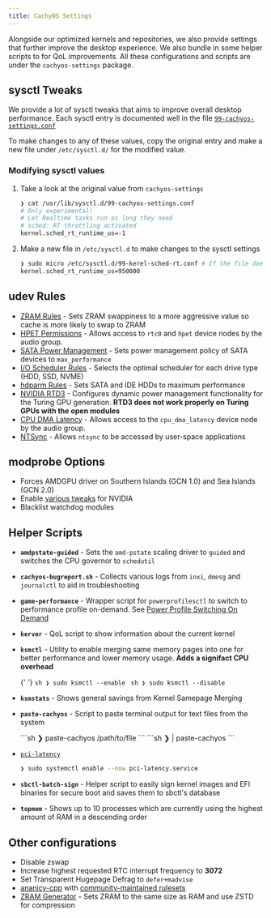 ```yaml
---
title: CachyOS Settings
---
```



Alongside our optimized kernels and repositories, we also provide settings that further improve the desktop experience.
We also bundle in some helper scripts to for QoL improvements. All these configurations and scripts are under the `cachyos-settings` package.

## sysctl Tweaks

We provide a lot of sysctl tweaks that aims to improve overall desktop performance. Each sysctl entry is documented
well in the file [`99-cachyos-settings.conf`](https://github.com/CachyOS/CachyOS-Settings/blob/master/usr/lib/sysctl.d/99-cachyos-settings.conf)

To make changes to any of these values, copy the original entry and make a new file under `/etc/sysctl.d/` for the modified value.

### Modifying sysctl values

<Steps>

1. Take a look at the original value from `cachyos-settings`

   ```sh
   ❯ cat /usr/lib/sysctl.d/99-cachyos-settings.conf
   # Only experimental!
   # Let Realtime tasks run as long they need
   # sched: RT throttling activated
   kernel.sched_rt_runtime_us=-1
   ```

2. Make a new file in `/etc/sysctl.d` to make changes to the sysctl settings

   ```sh title="Reverting kernel.sched_rt_runtime_us= to its default value"
   ❯ sudo micro /etc/sysctl.d/99-kerel-sched-rt.conf # If the file doesn't exist, this command creates and lets you edit the file
   kernel.sched_rt_runtime_us=950000
   ```

</Steps>

## udev Rules

- [ZRAM Rules](https://github.com/CachyOS/CachyOS-Settings/blob/master/usr/lib/udev/rules.d/30-zram.rules) - Sets ZRAM swappiness to a more aggressive
  value so cache is more likely to swap to ZRAM
- [HPET Permissions](https://github.com/CachyOS/CachyOS-Settings/blob/master/usr/lib/udev/rules.d/40-hpet-permissions.rules) - Allows access to `rtc0`
  and `hpet` device nodes by the audio group.
- [SATA Power Management](https://github.com/CachyOS/CachyOS-Settings/blob/master/usr/lib/udev/rules.d/50-sata.rules) - Sets power management policy of SATA devices to `max_performance`
- [I/O Scheduler Rules](https://github.com/CachyOS/CachyOS-Settings/blob/master/usr/lib/udev/rules.d/60-ioschedulers.rules) - Selects the optimal scheduler for each drive type (HDD, SSD, NVME)
- [hdparm Rules](https://github.com/CachyOS/CachyOS-Settings/blob/master/usr/lib/udev/rules.d/69-hdparm.rules) - Sets SATA and IDE HDDs to maximum performance
- [NVIDIA RTD3](https://github.com/CachyOS/CachyOS-Settings/blob/master/usr/lib/udev/rules.d/71-nvidia.rules) - Configures dynamic power management functionality for the Turing GPU generation. **RTD3 does not work properly on Turing GPUs with the open modules**
- [CPU DMA Latency](https://github.com/CachyOS/CachyOS-Settings/blob/master/usr/lib/udev/rules.d/99-cpu-dma-latency.rules) -
  Allows access to the `cpu_dma_latency` device node by the audio group.
- [NTSync](https://github.com/CachyOS/CachyOS-Settings/blob/master/usr/lib/udev/rules.d/99-ntsync.rules) - Allows `ntsync` to be accessed by user-space
  applications

## modprobe Options

- Forces AMDGPU driver on Southern Islands (GCN 1.0) and Sea Islands (GCN 2.0)
- Enable [various tweaks](https://github.com/CachyOS/CachyOS-Settings/blob/master/usr/lib/modprobe.d/nvidia.conf) for NVIDIA
- Blacklist watchdog modules

## Helper Scripts

- **`amdpstate-guided`** - Sets the `amd-pstate` scaling driver to `guided` and switches the CPU governor to `schedutil`
- **`cachyos-bugreport.sh`** - Collects various logs from `inxi`, `dmesg` and `journalctl` to aid in troubleshooting
- **`game-performance`** - Wrapper script for `powerprofilesctl` to switch to performance profile on-demand.
  See [Power Profile Switching On Demand](/configuration/gaming#power-profile-switching-on-demand)
- **`kerver`** - QoL script to show information about the current kernel
- **`ksmctl`** - Utility to enable merging same memory pages into one for better performance and lower memory usage. **Adds a signifact CPU overhead**

  {' '}
  <Tabs>
    <TabItem label="Enable Kernel Samepage Merging">
      ```sh ❯ sudo ksmctl --enable ```
    </TabItem>
    <TabItem label="Disable Kernel Samepage Merging">
      ```sh ❯ sudo ksmctl --disable ```
    </TabItem>
  </Tabs>

- **`ksmstats`** - Shows general savings from Kernel Samepage Merging
- **`paste-cachyos`** - Script to paste terminal output for text files from the system

    <Tabs>
      <TabItem label="Uploading text files">
          ```sh
          ❯ paste-cachyos /path/to/file
          ```
      </TabItem>
      <TabItem label="Uploading Terminal Output">
          ```sh
          ❯ <command> | paste-cachyos
          ```
      </TabItem>
  </Tabs>

- [`pci-latency`](https://github.com/CachyOS/CachyOS-Settings/blob/master/usr/bin/pci-latency)
  ```sh title="Enabling pci-latency systemwide"
  ❯ sudo systemctl enable --now pci-latency.service
  ```
- **`sbctl-batch-sign`** - Helper script to easily sign kernel images and EFI binaries for secure boot and saves them to sbctl's
  database
- **`topmem`** - Shows up to 10 processes which are currently using the highest amount of RAM in a descending order

## Other configurations

- Disable zswap
- Increase highest requested RTC interrupt frequency to **3072**
- Set Transparent Hugepage Defrag to `defer+madvise`
- [ananicy-cpp](https://gitlab.com/ananicy-cpp/ananicy-cpp) with [community-maintained rulesets](https://github.com/CachyOS/ananicy-rules)
- [ZRAM Generator](https://github.com/CachyOS/CachyOS-Settings/blob/master/usr/lib/systemd/zram-generator.conf) - Sets ZRAM to the same size as RAM and use ZSTD for compression

